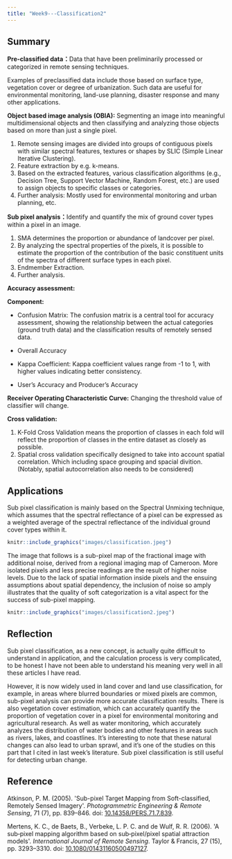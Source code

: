 ```yaml
---
title: "Week9---Classification2"
---
```


## Summary

**Pre-classified data：**Data that have been preliminarily processed or categorized in remote sensing techniques.

Examples of preclassified data include those based on surface type, vegetation cover or degree of urbanization. Such data are useful for environmental monitoring, land-use planning, disaster response and many other applications.

**Object based image analysis (OBIA):** Segmenting an image into meaningful multidimensional objects and then classifying and analyzing those objects based on more than just a single pixel.

1.  Remote sensing images are divided into groups of contiguous pixels with similar spectral features, textures or shapes by SLIC (Simple Linear Iterative Clustering).
2.  Feature extraction by e.g. k-means.
3.  Based on the extracted features, various classification algorithms (e.g., Decision Tree, Support Vector Machine, Random Forest, etc.) are used to assign objects to specific classes or categories.
4.  Further analysis: Mostly used for environmental monitoring and urban planning, etc.

**Sub pixel analysis：**Identify and quantify the mix of ground cover types within a pixel in an image.

1.  SMA determines the proportion or abundance of landcover per pixel.
2.  By analyzing the spectral properties of the pixels, it is possible to estimate the proportion of the contribution of the basic constituent units of the spectra of different surface types in each pixel.
3.  Endmember Extraction.
4.  Further analysis.

**Accuracy assessment:**

**Component:**

-   Confusion Matrix: The confusion matrix is a central tool for accuracy assessment, showing the relationship between the actual categories (ground truth data) and the classification results of remotely sensed data.

-   Overall Accuracy

-   Kappa Coefficient: Kappa coefficient values range from -1 to 1, with higher values indicating better consistency.

-   User's Accuracy and Producer's Accuracy

**Receiver Operating Characteristic Curve:** Changing the threshold value of classifier will change.

**Cross validation:**

1.  K-Fold Cross Validation means the proportion of classes in each fold will reflect the proportion of classes in the entire dataset as closely as possible.
2.  Spatial cross validation specifically designed to take into account spatial correlation. Which including space grouping and spacial divition. (Notably, spatial autocorrelation also needs to be considered)

## Applications

Sub pixel classification is mainly based on the Spectral Unmixing technique, which assumes that the spectral reflectance of a pixel can be expressed as a weighted average of the spectral reflectance of the individual ground cover types within it.

```r
knitr::include_graphics("images/classification.jpeg")
```

The image that follows is a sub-pixel map of the fractional image with additional noise, derived from a regional imaging map of Cameroon. More isolated pixels and less precise readings are the result of higher noise levels. Due to the lack of spatial information inside pixels and the ensuing assumptions about spatial dependency, the inclusion of noise so amply illustrates that the quality of soft categorization is a vital aspect for the success of sub-pixel mapping.

```r
knitr::include_graphics("images/classification2.jpeg")
```

## Reflection

Sub pixel classification, as a new concept, is actually quite difficult to understand in application, and the calculation process is very complicated, to be honest I have not been able to understand his meaning very well in all these articles I have read.

However, it is now widely used in land cover and land use classification, for example, in areas where blurred boundaries or mixed pixels are common, sub-pixel analysis can provide more accurate classification results. There is also vegetation cover estimation, which can accurately quantify the proportion of vegetation cover in a pixel for environmental monitoring and agricultural research. As well as water monitoring, which accurately analyzes the distribution of water bodies and other features in areas such as rivers, lakes, and coastlines. It's interesting to note that these natural changes can also lead to urban sprawl, and it's one of the studies on this part that I cited in last week's literature. Sub pixel classification is still useful for detecting urban change.

## Reference

Atkinson, P. M. (2005). \'Sub-pixel Target Mapping from Soft-classified, Remotely Sensed Imagery\'. *Photogrammetric Engineering & Remote Sensing*, 71 (7), pp. 839--846. doi: [10.14358/PERS.71.7.839](https://doi.org/10.14358/PERS.71.7.839).

Mertens, K. C., de Baets, B., Verbeke, L. P. C. and de Wulf, R. R. (2006). \'A sub‐pixel mapping algorithm based on sub‐pixel/pixel spatial attraction models\'. *International Journal of Remote Sensing*. Taylor & Francis, 27 (15), pp. 3293--3310. doi: [10.1080/01431160500497127](https://doi.org/10.1080/01431160500497127).
